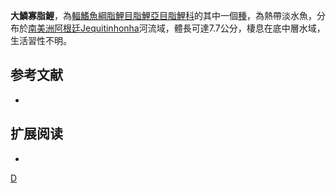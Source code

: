 {{Speciesbox 
| taxon = Oligosarcus macrolepis
| status = NE
| status_system = IUCN3.1
| authority =  [[Steindachner|Steindachner]], 1877
| synonyms = *''Xiphorhamphus macrolepis''<br /><small>Steindachner, 1877</small>
}}
'''大鱗寡脂鯉'''，為[[輻鰭魚綱|輻鰭魚綱]][[脂鯉目|脂鯉目]][[脂鯉亞目|脂鯉亞目]][[脂鯉科|脂鯉科]]的其中一個[[種|種]]，為熱帶淡水魚，分布於[[南美洲|南美洲]][[阿根廷|阿根廷]]Jequitinhonha河流域，體長可達7.7公分，棲息在底中層水域，生活習性不明。

==参考文献==
{{refbegin}}
*{{FishBase_species|genus=Oligosarcus|species=macrolepis|year=2013|month=12}}
{{refend}}

== 扩展阅读 ==
{{refbegin}}
*{{wikispecies-inline|Oligosarcus macrolepis|大鱗寡脂鯉}}
{{refend}}
{{Taxonbar|from=Q531533}}

[[Category:寡脂鯉屬|D]]
